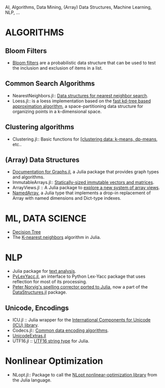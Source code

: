 AI, Algorithms, Data Mining, (Array) Data Structures, Machine Learning, NLP, ...


= ALGORITHMS =
== Bloom Filters ==
* [https://github.com/johnmyleswhite/BloomFilters.jl Bloom filters] are a probabilistic data structure that can be used to test the inclusion and exclusion of items in a list.

== Common Search Algorithms ==
* NearestNeighbors.jl:: [https://github.com/johnmyleswhite/NearestNeighbors.jl Data structures for nearest neighbor search].
* Loess.jl:: is a loess implementation based on the [https://github.com/dcjones/Loess.jl fast kd-tree based approximation algorithm], a space-partitioning data structure for organizing points in a k-dimensional space.

== Clustering algorithms ==
* Clustering.jl:: Basic functions for [https://github.com/johnmyleswhite/Clustering.jl [clustering data: k-means, dp-means], etc..

== (Array) Data Structures ==
* [http://julialang.org/Graphs.jl/index.html Documentation for Graphs.jl], a Julia package that provides graph types and algorithms.
* ImmutableArrays.jl:: [https://github.com/twadleigh/ImmutableArrays.jl Statically-sized immutable vectors and matrices].
* ArrayViews.jl :: A Julia package to [https://github.com/lindahua/ArrayViews.jl explore a new system of array views].
* [https://github.com/davidavdav/NamedArray NamedArray], a Julia type that implements a drop-in replacement of Array with named dimensions and Dict-type indexes.


= ML, DATA SCIENCE =
* [https://github.com/bensadeghi/DecisionTree.jl Decision Tree]
* The [https://github.com/johnmyleswhite/kNN.jl K-nearest neighbors] algorithm in Julia.


= NLP =
* Julia package for [https://github.com/johnmyleswhite/TextAnalysis.jl text analysis].
* [https://github.com/iamed2/PyLexYacc.jl PyLexYacc.jl], an interface to Python Lex-Yacc package that uses reflection for most of its processing. 
* [https://gist.github.com/kmsquire/7569843 Peter Norvig's spelling corrector ported to Julia], now a part of the [https://github.com/JuliaLang/DataStructures.jl DataStructures.jl] package.


== Unicode, Encodings ==
* ICU.jl :: Julia wrapper for the [https://github.com/nolta/ICU.jl International Components for Unicode (ICU) library].
* Codecs.jl:: [https://github.com/dcjones/Codecs.jl Common data encoding algorithms].
* [https://github.com/nolta/UnicodeExtras.jl UnicodeExtras.jl]
* UTF16.jl :: [https://github.com/nolta/UTF16.jl  UTF16 string type] for Julia.
= Nonlinear Optimization =
* NLopt.jl:: Package to call the [https://github.com/JuliaOpt/NLopt.jl NLopt nonlinear-optimization library] from the Julia language.



